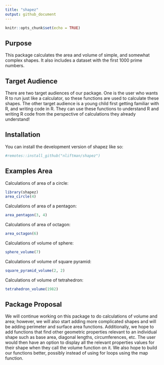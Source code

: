 ```yaml
---
title: "shapez"
output: github_document
---
```


<!-- README.md is generated from README.Rmd. Please edit that file -->

```r
knitr::opts_chunk$set(echo = TRUE)
```


## Purpose

This package calculates the area and volume of simple, and somewhat complex shapes. It also includes a dataset with the first 1000 prime numbers. 

## Target Audience

There are two target audiences of our package. One is the user who wants R to run just like a calculator, so these functions are used to calculate these shapes. The other target audience is a young child first getting familiar with R, and writing code in R. They can use these functions to understand R and writing R code from the perspective of calculations they already understand!

## Installation

You can install the development version of shapez like so:

```r
#remotes::install_github("nliftman/shapez")
```

## Examples Area

Calculations of area of a circle: 

```r
library(shapez)
area_circle(4)
```

Calculations of area of a pentagon:
```r
area_pentagon(3, 4)
```

Calculations of area of octagon:
```r
area_octagon(6)
```

Calculations of volume of sphere:
```r
sphere_volume(7)
```

Calculations of volume of square pyramid:
```r
square_pyramid_volume(2, 2)
```

Calculations of volume of tetrahedron:
```r
tetrahedron_volume(1982)
```

## Package Proposal

We will continue working on this package to do calculations of volume and area; however, we will also start adding more complicated shapes and will be adding perimeter and surface area functions. Additionally, we hope to add functions that find other geometric properties relevant to an individual shape such as base area, diagonal lengths, circumferences, etc. The user would then have an option to display all the relevant properties values for their shape when they call the volume function on it. We also hope to build our functions better, possibly instead of using for loops using the map function. 

